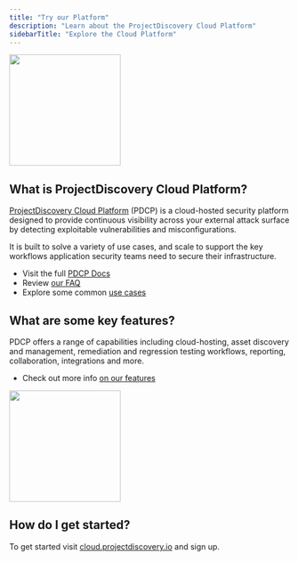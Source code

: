 ```yaml
---
title: "Try our Platform"
description: "Learn about the ProjectDiscovery Cloud Platform"
sidebarTitle: "Explore the Cloud Platform"
---
```


<img height="200" src="/images/platform/scanpage.png" />

## What is ProjectDiscovery Cloud Platform? 

[ProjectDiscovery Cloud Platform](https://cloud.projectdiscovery.io/) (PDCP) is a cloud-hosted security platform designed to provide continuous visibility across your external attack surface by detecting exploitable vulnerabilities and misconfigurations. 

It is built to solve a variety of use cases, and scale to support the key workflows application security teams need to secure their infrastructure.

 - Visit the full [PDCP Docs](/cloud/introduction)
 - Review [our FAQ](/cloud/general-faq)
 - Explore some common [use cases](/cloud/usecases)

## What are some key features?

PDCP offers a range of capabilities including cloud-hosting, asset discovery and management, remediation and regression testing workflows, reporting, collaboration, integrations and more.

- Check out more info [on our features](/cloud/features)

<img height="200" src="/images/platform/addcloudintegrations.png" />


## How do I get started?

To get started visit [cloud.projectdiscovery.io](https://cloud.projectdiscovery.io/) and sign up. 